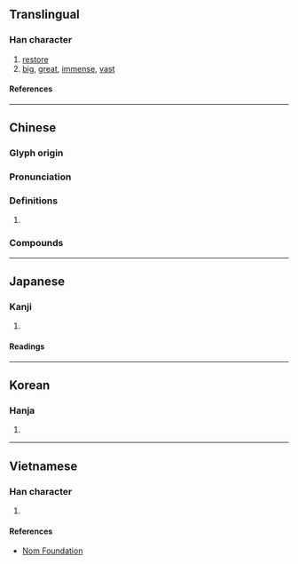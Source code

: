{{character info/new}}
==Translingual==

===Han character===
{{Han char|rn=61|rad=心|as=06|sn=9|four=94089|canj=PKF|ids=⿰忄灰}}

# [[restore]]
# [[big]], [[great]], [[immense]], [[vast]]

====References====
{{Han ref|kx=0384.330|dkj=10577|dj=0715.160|hdz=42294.130|uh=6062}}

----

==Chinese==
{{zh-forms}}

===Glyph origin===
{{Han etym}}

===Pronunciation===
{{zh-pron
|m=huī
|c=fui1
|h=pfs=fî
|mn=khoe/hoe/xm,twv:he
|mn_note=khoe - literary; hoe/he - vernacular
|mc=y
|oc=y
|ma=
|cat=v,a
}}

===Definitions===
{{zh-hanzi}}

# {{rfdef|zh}}

===Compounds===
{{zh-der|恢誕|恢廓|恢奇|恢弘|恢復室|恢臺|恢恢有餘|恢恢|恢恑|恢復|恢廓大度|恢宏大度|恢先緒|恢偉|恢張|恢宏|天網恢恢|天道恢恢|識量弘恢}}

----

==Japanese==

===Kanji===
{{ja-kanji|grade=|rs=心06}}

# {{rfdef|ja|sort=心06}}

====Readings====
{{ja-readings
|goon=け<け<くゑ
|kanon=かい<くわい
|kun=ひろ-い
}}

----

==Korean==

===Hanja===
{{ko-hanja|회}}

# {{rfdef|ko|sort=心06}}

----

==Vietnamese==

===Han character===
{{vi-readings|rs=心06|reading=khôi}}

# {{rfdef|vi|sort=心06}}

====References====
* [http://nomfoundation.org/common/nom_details.php?codepoint=6062 Nom Foundation]